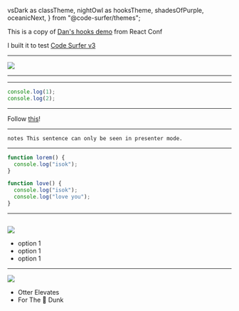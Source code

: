  vsDark as classTheme,
  nightOwl as hooksTheme,
  shadesOfPurple,
  oceanicNext,
} from "@code-surfer/themes";

<Head>
  <title>React Hooks Intro</title>
</Head>

This is a copy of [Dan's hooks demo](https://youtu.be/dpw9EHDh2bM?t=1051) from React Conf

I built it to test [Code Surfer v3](https://codesurfer.pomb.us/)

---

<Image src="https://s3.amazonaws.com/jxnblk/mdx-deck.gif" />

---

<TestMd />

---

<CodeSurferColumns>
<Step>

```js
console.log(1);
console.log(2);
```

<TestMd />

</Step>
</CodeSurferColumns>

---

Follow [this](https://zeit.co/docs/v2/deployments/official-builders/mdx-deck-now-mdx-deck/)!

---

`notes This sentence can only be seen in presenter mode. `

---

<CodeSurfer theme={hooksTheme}>

```js 2
function lorem() {
  console.log("isok");
}
```

```js title="" subtitle=""
function love() {
  console.log("isok");
  console.log("love you");
}
```

</CodeSurfer>

---

<CodeSurferColumns >

<Step subtitle="Here is a simple React component">

<GreetingLoader />

```jsx file=./src/greeting.1.1.js

```

</Step>

<Step subtitle="Here is a simple React component">

<Image src={onemorething} />

- option 1
- option 1
- option 1

</Step>

</CodeSurferColumns>

---

<Split>

![](https://media.giphy.com/media/1CrejqXxVZs9q/giphy.gif)

- Otter Elevates
- For The 🏀 Dunk

</Split>
